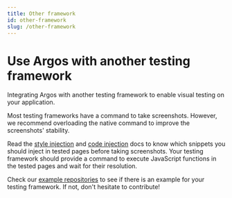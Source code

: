 ```yaml
---
title: Other framework
id: other-framework
slug: /other-framework
---
```


# Use Argos with another testing framework

Integrating Argos with another testing framework to enable visual testing on your application.

Most testing frameworks have a command to take screenshots. However, we recommend overloading the native command to improve the screenshots' stability.

Read the [style injection](/style-injection) and [code injection](/code-injection) docs to know which snippets you should inject in tested pages before taking screenshots. Your testing framework should provide a command to execute JavaScript functions in the tested pages and wait for their resolution.

Check our [example repositories](https://github.com/argos-ci/argos/tree/main/examples) to see if there is an example for your testing framework. If not, don't hesitate to contribute!
